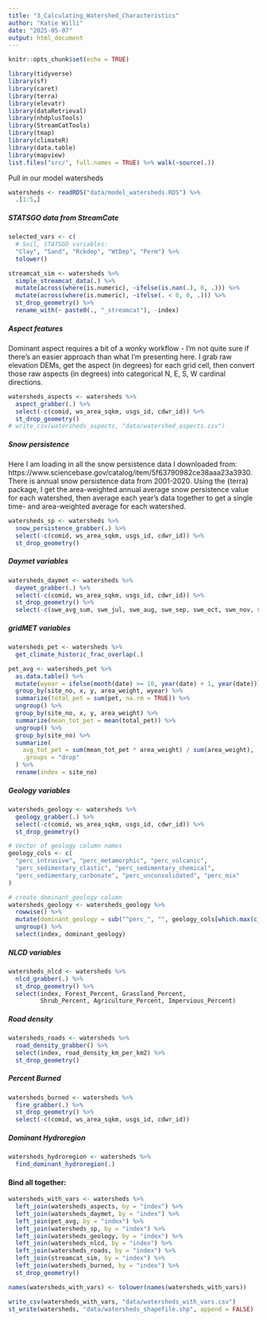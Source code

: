 ```yaml
---
title: "3_Calculating_Watershed_Characteristics"
author: "Katie Willi"
date: "2025-05-07"
output: html_document
---
```


```r
knitr::opts_chunk$set(echo = TRUE)
```

```r
library(tidyverse)
library(sf)
library(caret)
library(terra)
library(elevatr)
library(dataRetrieval)
library(nhdplusTools)
library(StreamCatTools)
library(tmap)
library(climateR)
library(data.table)
library(mapview)
list.files("src/", full.names = TRUE) %>% walk(~source(.))
```

Pull in our model watersheds

```r
watersheds <- readRDS("data/model_watersheds.RDS") %>%
  .[1:5,]
```

##### STATSGO data from StreamCate

```r
selected_vars <- c(
  # Soil, STATSGO variables:
  "Clay", "Sand", "Rckdep", "WtDep", "Perm") %>% 
  tolower()

streamcat_sim <- watersheds %>%
  simple_streamcat_data(.) %>%
  mutate(across(where(is.numeric), ~ifelse(is.nan(.), 0, .))) %>%
  mutate(across(where(is.numeric), ~ifelse(. < 0, 0, .))) %>%
  st_drop_geometry() %>%
  rename_with(~ paste0(., "_streamcat"), -index) 
```

##### Aspect features

Dominant aspect requires a bit of a wonky workflow - I'm not quite sure if there's an easier approach than what I'm presenting here. I grab raw elevation DEMs, get the aspect (in degrees) for each grid cell, then convert those raw aspects (in degrees) into categorical N, E, S, W cardinal directions.

```r
watersheds_aspects <- watersheds %>%
  aspect_grabber(.) %>%
  select(-c(comid, ws_area_sqkm, usgs_id, cdwr_id)) %>% 
  st_drop_geometry() 
# write_csv(watersheds_aspects, "data/watershed_aspects.csv")
```

##### Snow persistence

Here I am loading in all the snow persistence data I downloaded from: https://www.sciencebase.gov/catalog/item/5f63790982ce38aaa23a3930. There is annual snow persistence data from 2001-2020. Using the {terra} package, I get the area-weighted annual average snow persistence value for each watershed, then average each year's data together to get a single time- and area-weighted average for each watershed.

```r
watersheds_sp <- watersheds %>%
  snow_persistence_grabber(.) %>%
  select(-c(comid, ws_area_sqkm, usgs_id, cdwr_id)) %>% 
  st_drop_geometry()
```

##### Daymet variables

```r
watersheds_daymet <- watersheds %>%
  daymet_grabber(.) %>%
  select(-c(comid, ws_area_sqkm, usgs_id, cdwr_id)) %>% 
  st_drop_geometry() %>%
  select(-c(swe_avg_sum, swe_jul, swe_aug, swe_sep, swe_oct, swe_nov, swe_dec))
```


##### gridMET variables
```r
watersheds_pet <- watersheds %>%
  get_climate_historic_frac_overlap(.)

pet_avg <- watersheds_pet %>%
  as.data.table() %>%
  mutate(wyear = ifelse(month(date) >= 10, year(date) + 1, year(date))) %>%
  group_by(site_no, x, y, area_weight, wyear) %>%
  summarize(total_pet = sum(pet, na.rm = TRUE)) %>%
  ungroup() %>%
  group_by(site_no, x, y, area_weight) %>%
  summarize(mean_tot_pet = mean(total_pet)) %>%
  ungroup() %>%
  group_by(site_no) %>%
  summarize(
    avg_tot_pet = sum(mean_tot_pet * area_weight) / sum(area_weight),
    .groups = "drop"
  ) %>%
  rename(index = site_no)
```

##### Geology variables

```r
watersheds_geology <- watersheds %>%
  geology_grabber(.) %>%
  select(-c(comid, ws_area_sqkm, usgs_id, cdwr_id)) %>% 
  st_drop_geometry()

# Vector of geology column names
geology_cols <- c(
  "perc_intrusive", "perc_metamorphic", "perc_volcanic",
  "perc_sedimentary_clastic", "perc_sedimentary_chemical",
  "perc_sedimentary_carbonate", "perc_unconsolidated", "perc_mix"
)

# create dominant_geology column
watersheds_geology <- watersheds_geology %>%
  rowwise() %>%
  mutate(dominant_geology = sub("^perc_", "", geology_cols[which.max(c_across(all_of(geology_cols)))])) %>%
  ungroup() %>%
  select(index, dominant_geology)
```

##### NLCD variables

```r
watersheds_nlcd <- watersheds %>%
  nlcd_grabber(.) %>%
  st_drop_geometry() %>%
  select(index, Forest_Percent, Grassland_Percent,
         Shrub_Percent, Agriculture_Percent, Impervious_Percent)
```

##### Road density
```r
watersheds_roads <- watersheds %>%
  road_density_grabber() %>%
  select(index, road_density_km_per_km2) %>%
  st_drop_geometry()
```

##### Percent Burned
```r
watersheds_burned <- watersheds %>%
  fire_grabber(.) %>%
  st_drop_geometry() %>%
  select(-c(comid, ws_area_sqkm, usgs_id, cdwr_id)) 
```

##### Dominant Hydroregion
```r
watersheds_hydroregion <- watersheds %>%
  find_dominant_hydroregion(.)
```

#### Bind all together:
```r
watersheds_with_vars <- watersheds %>%
  left_join(watersheds_aspects, by = "index") %>%
  left_join(watersheds_daymet, by = "index") %>%
  left_join(pet_avg, by = "index") %>%
  left_join(watersheds_sp, by = "index") %>%
  left_join(watersheds_geology, by = "index") %>%
  left_join(watersheds_nlcd, by = "index") %>%
  left_join(watersheds_roads, by = "index") %>%
  left_join(streamcat_sim, by = "index") %>%
  left_join(watersheds_burned, by = "index") %>%
  st_drop_geometry()

names(watersheds_with_vars) <- tolower(names(watersheds_with_vars))

write_csv(watersheds_with_vars, "data/watersheds_with_vars.csv")
st_write(watersheds, "data/watersheds_shapefile.shp", append = FALSE)
```
